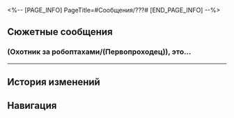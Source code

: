 <%-- [PAGE_INFO]
PageTitle=#Сообщения/???#
[END_PAGE_INFO] --%>
{{Сообщение Инфобокс
|id          = 65
|Изображение = НИП ??? Иконка.png
|Тип         = НИП
|Отправитель = ???
|ПодписьСоо  = 
|Фракция     = Лофу Сяньчжоу
}}

==Сюжетные сообщения==
===(Охотник за робоптахами/(Первопроходец)), это...===
{{Сообщения
|условие_получения = 
|текст =
:'''???:''' (Охотник за робоптахами/(Первопроходец)), это тебе удалось найти всех робоптах?
:{Выбор} Да, мне.
::'''(Первопроходец):''' Да, мне.
:{Выбор} Вы обознались.
::'''(Первопроходец):''' Вы ошиблись, «(Охотник за робоптахами/(Первопроходец))» мне ни о чём не говорит.
::'''???:''' Нет, это не ошибка. Мне удалось проверить данные «Журавль-экспресса».
::'''???:''' Можешь, конечно, и дальше притворятся, что ты не (Охотник за робоптахами/(Первопроходец)).
::'''???:''' Буду делать вид, что веду переписку с собой же.
:'''???:''' Робоптахи обрели разум благодаря мне.
:'''???:''' Мне пришла посылка. Отправитель... возможно, ты. Хотя, судя по содержанию, это мог быть и «Журавль-экспресс».
:'''???:''' Прошу прощения за неудобства.
:{Выбор} Зачем делать робоптах разумными?
::'''(Первопроходец):''' Зачем делать робоптах разумными?
:{Выбор} Ты не желаешь связываться с ними.
::'''(Первопроходец):''' Именно из-за твоего нежелания связываться с ними они попросили меня связаться вместо них.
::'''???:''' ...Это потому что они хотели встретиться лично.
::'''???:''' Я из дома уже несколько веков не выхожу.
:'''???:''' Насчёт того, зачем делать робоптах разумными... Мне кажется, ты обращаешь внимание не на ту вещь.
:'''???:''' Я не выхожу из дома и ни с кем не встречаюсь уже несколько веков.
:'''???:''' Мне казалось, говорить с людьми слишком сложно, но я каждый день вижу робоптах.
:'''???:''' Мне подумалось, может, начну с разговоров с робоптахами, а потом перейду и к людям.
:{Выбор} Главное - общение.
::'''(Первопроходец):''' Поэтому разум - не самое главное. Главное - общение.
:{Выбор} Значит, ты отшельник.
::'''(Первопроходец):''' Значит, ты отшельник, которому внезапно захотелось общения.
:'''???:''' Верно. Разумные робоптахи с разным характером имитируют живое общение.
:'''???:''' Я могу выполнять свою работу онлайн, получать зарплату онлайн, также есть службы доставки посылок и продуктов питания. Мне просто нужно регулярно выносить мусор, и даже не нужно ни с кем встречаться.
:'''???:''' Если честно, отсутствие общения заставляет меня чувствовать себя в безопасности.
:{Выбор} Ты не можешь выходить из дома?
::'''(Первопроходец):''' Значит, ты не можешь выходить из дома и встречаться с людьми?
::'''???:''' Да.
::'''???:''' Мне казалось, я смогу говорить с робоптахами, но я слишком нервничаю.
:{Выбор} Несколько веков? Кажется, ты преувеличиваешь.
::'''(Первопроходец):''' Не разговаривать ни с кем веками... С ума сойти.
::'''???:''' Правда? Столько времени прошло.
::'''???:''' Но я не бездельничаю, мы с робоптахами начали разговаривать.
:'''???:''' ...У меня был травмирующий опыт в прошлом. Это слишком для меня.
:'''???:''' Но ведь я всё ещё общаюсь. Я же пишу нормальные сообщения.
:'''???:''' Ха-ха-ха
:'''???:''' Прости, наверно, это не смешно.
:{Выбор} Живи полной жизнью.
::'''(Первопроходец):''' Всем приходится преодолевать трудности. Даже если не можешь покинуть дом, ты всё равно можешь жить полной жизнью.
::'''???:''' Спасибо, буду стараться.
::'''???:''' У меня есть цель. Я буду пытаться говорить с робоптахами.
::'''???:''' Мне может понадобиться время. Вдруг я смогу выйти из дома впервые за несколько веков?
:{Выбор} Переписки достаточно.
::'''(Первопроходец):''' Не требуй от себя слишком многого. Хватает и того, что ты можешь вести переписку.
::'''???:''' Спасибо. Ты умеешь утешать.
::'''???:''' Буду осторожнее. Я работаю над тем, чтобы учиться общению.
::'''???:''' Разговор с робоптахами - моя нынешняя цель.
:'''???:''' Я извинюсь перед «Журавль-экспрессом».
:'''???:''' Ещё я хочу сделать тебе подарок. Я не знаю твой адрес, поэтому он отправлен Цзыцяо.
:'''???:''' Спасибо.
}}
----

==История изменений==
{{История изменений|3.5}}

==Навигация==
{{Сообщения Навбокс}}